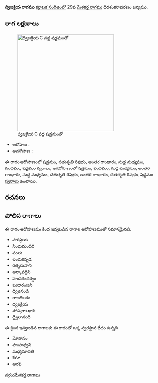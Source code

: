 {{Infobox ragam
	| name          	= ద్విజక్రియ
	| synonym	    	= 
	| mela          	= 
	| chakra        	= 
	| janaka        	= 
	| type          	= ఔదవ
	| arohanam      	= {{svaraC|S|R2|G3|M1|P|S'}} 
	| avarohanam    	= {{svaraC|S'|P|M1|G3|M1|R2|G3|R2|S}}
	| jeeva         	=
	| chhaya        	=
	| nyasa         	=
	| vishesha      	= 
	| equivalent  		= 
}}
{{కర్ణాటక సంగీత రాగాలు}}
'''ద్విజక్రియ రాగము''' [[కర్ణాటక సంగీతం]]లో 29వ [[మేళకర్త రాగము]] ధీరశంకరాభరణం జన్యము. 


==రాగ లక్షణాలు==
[[Image:dvijakriya_kb2wiki.png|thumb|right|316px|''ద్విజక్రియ'' C వద్ద షడ్జమంతో]]

* ఆరోహణ : {{svaraC|S|R2|G3|M1|P|S'}} 
* అవరోహణ : {{svaraC|S'|P|M1|G3|M1|R2|G3|R2|S}}

ఈ రాగం ఆరోహణంలో షడ్జమం, చతుశృతి రిషభం, అంతర గాంధారం, సుద్ద మధ్యమం, పంచమం, షడ్జమం [[స్వరాలు]], అవరోహణంలో షడ్జమం, పంచమం, సుద్ద మధ్యమం, అంతర గాంధారం, సుద్ద మధ్యమం, చతుశృతి రిషభం, అంతర గాంధారం, చతుశృతి రిషభం, షడ్జమం [[స్వరాలు]] ఉంటాయి.

==రచనలు==



==పోలిన రాగాలు==
ఈ రాగం ఆరోహణము కింద ఇవ్వబడిన రాగాల ఆరోహణముతో సమానమైనది.
* హరిప్రియ
* సింధుమందిరి
* పంతు
* ఇందుకన్నడ
* రత్నభుసాని
* అర్కావర్ధిని
* హంసగంధర్వం
* బుధారంజని
* ద్వితనండి
* రాజతిలకం
* ధ్వజక్రియ
* హాస్యగాంధారి
* ద్వైతానంది

ఈ క్రింద ఇవ్వబడిన రాగాలకు ఈ రాగంతో ఒక్క స్వరస్థాన భేదం ఉన్నది.
* మోహనం
* హంసాధ్వని
* మధ్యమావతి
* కేసర
* ఆరభి



[[వర్గం:మేళకర్త రాగాలు]]